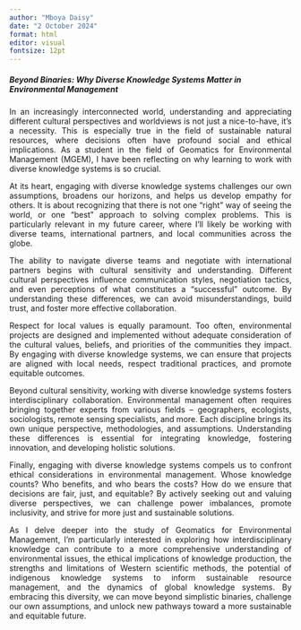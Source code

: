 ```yaml
---
author: "Mboya Daisy"
date: "2 October 2024"
format: html
editor: visual
fontsize: 12pt
---
```


##### Beyond Binaries: Why Diverse Knowledge Systems Matter in Environmental Management
::: {style="text-align: justify"}
In an increasingly interconnected world, understanding and appreciating different cultural perspectives and worldviews is not just a nice-to-have, it's a necessity. This is especially true in the field of sustainable natural resources, where decisions often have profound social and ethical implications. As a student in the field of Geomatics for Environmental Management (MGEM), I have been reflecting on why learning to work with diverse knowledge systems is so crucial.

At its heart, engaging with diverse knowledge systems challenges our own assumptions, broadens our horizons, and helps us develop empathy for others. It is about recognizing that there is not one "right" way of seeing the world, or one "best" approach to solving complex problems. This is particularly relevant in my future career, where I'll likely be working with diverse teams, international partners, and local communities across the globe.

The ability to navigate diverse teams and negotiate with international partners begins with cultural sensitivity and understanding. Different cultural perspectives influence communication styles, negotiation tactics, and even perceptions of what constitutes a "successful" outcome. By understanding these differences, we can avoid misunderstandings, build trust, and foster more effective collaboration.

Respect for local values is equally paramount. Too often, environmental projects are designed and implemented without adequate consideration of the cultural values, beliefs, and priorities of the communities they impact. By engaging with diverse knowledge systems, we can ensure that projects are aligned with local needs, respect traditional practices, and promote equitable outcomes.

Beyond cultural sensitivity, working with diverse knowledge systems fosters interdisciplinary collaboration. Environmental management often requires bringing together experts from various fields – geographers, ecologists, sociologists, remote sensing specialists, and more. Each discipline brings its own unique perspective, methodologies, and assumptions. Understanding these differences is essential for integrating knowledge, fostering innovation, and developing holistic solutions.

Finally, engaging with diverse knowledge systems compels us to confront ethical considerations in environmental management. Whose knowledge counts? Who benefits, and who bears the costs? How do we ensure that decisions are fair, just, and equitable? By actively seeking out and valuing diverse perspectives, we can challenge power imbalances, promote inclusivity, and strive for more just and sustainable solutions.

As I delve deeper into the study of Geomatics for Environmental Management, I'm particularly interested in exploring how interdisciplinary knowledge can contribute to a more comprehensive understanding of environmental issues, the ethical implications of knowledge production, the strengths and limitations of Western scientific methods, the potential of indigenous knowledge systems to inform sustainable resource management, and the dynamics of global knowledge systems. By embracing this diversity, we can move beyond simplistic binaries, challenge our own assumptions, and unlock new pathways toward a more sustainable and equitable future.
:::
